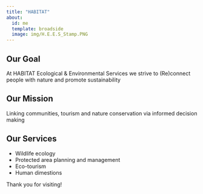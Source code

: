 ```yaml
---
title: "HABITAT"
about:
  id: me
  template: broadside
  image: img/H.E.E.S_Stamp.PNG
---
```


:::{#me}

## Our Goal

At HABITAT Ecological & Environmental Services we strive to (Re)connect people with nature and promote sustainability


## Our Mission

Linking communities, tourism and nature conservation via informed decision making

## Our Services

- Wildlife ecology
- Protected area planning and management
- Eco-tourism
- Human dimestions 

:::

Thank you for visiting!
